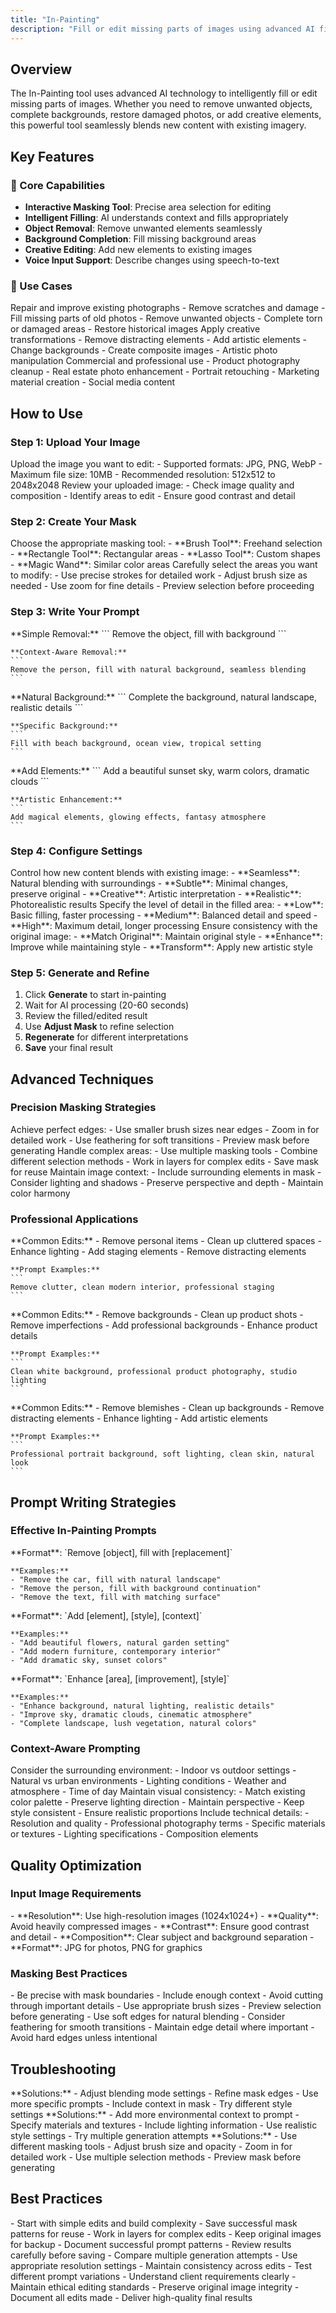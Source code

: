 ```yaml
---
title: "In-Painting"
description: "Fill or edit missing parts of images using advanced AI filling algorithms"
---
```


## Overview

The In-Painting tool uses advanced AI technology to intelligently fill or edit missing parts of images. Whether you need to remove unwanted objects, complete backgrounds, restore damaged photos, or add creative elements, this powerful tool seamlessly blends new content with existing imagery.

## Key Features

### 🎯 Core Capabilities

- **Interactive Masking Tool**: Precise area selection for editing
- **Intelligent Filling**: AI understands context and fills appropriately
- **Object Removal**: Remove unwanted elements seamlessly
- **Background Completion**: Fill missing background areas
- **Creative Editing**: Add new elements to existing images
- **Voice Input Support**: Describe changes using speech-to-text

### 🎨 Use Cases

<AccordionGroup>
  <Accordion title="Photo Restoration & Enhancement">
    Repair and improve existing photographs
    - Remove scratches and damage
    - Fill missing parts of old photos
    - Remove unwanted objects
    - Complete torn or damaged areas
    - Restore historical images
  </Accordion>
  
  <Accordion title="Creative Editing & Manipulation">
    Apply creative transformations
    - Remove distracting elements
    - Add artistic elements
    - Change backgrounds
    - Create composite images
    - Artistic photo manipulation
  </Accordion>
  
  <Accordion title="Professional Applications">
    Commercial and professional use
    - Product photography cleanup
    - Real estate photo enhancement
    - Portrait retouching
    - Marketing material creation
    - Social media content
  </Accordion>
</AccordionGroup>

## How to Use

### Step 1: Upload Your Image

<Steps>
  <Step title="Select Image">
    Upload the image you want to edit:
    - Supported formats: JPG, PNG, WebP
    - Maximum file size: 10MB
    - Recommended resolution: 512x512 to 2048x2048
  </Step>
  
  <Step title="Image Preview">
    Review your uploaded image:
    - Check image quality and composition
    - Identify areas to edit
    - Ensure good contrast and detail
  </Step>
</Steps>

### Step 2: Create Your Mask

<Steps>
  <Step title="Select Masking Tool">
    Choose the appropriate masking tool:
    - **Brush Tool**: Freehand selection
    - **Rectangle Tool**: Rectangular areas
    - **Lasso Tool**: Custom shapes
    - **Magic Wand**: Similar color areas
  </Step>
  
  <Step title="Mark Areas to Edit">
    Carefully select the areas you want to modify:
    - Use precise strokes for detailed work
    - Adjust brush size as needed
    - Use zoom for fine details
    - Preview selection before proceeding
  </Step>
</Steps>

### Step 3: Write Your Prompt

<AccordionGroup>
  <Accordion title="Object Removal">
    **Simple Removal:**
    ```
    Remove the object, fill with background
    ```
    
    **Context-Aware Removal:**
    ```
    Remove the person, fill with natural background, seamless blending
    ```
  </Accordion>
  
  <Accordion title="Background Completion">
    **Natural Background:**
    ```
    Complete the background, natural landscape, realistic details
    ```
    
    **Specific Background:**
    ```
    Fill with beach background, ocean view, tropical setting
    ```
  </Accordion>
  
  <Accordion title="Creative Addition">
    **Add Elements:**
    ```
    Add a beautiful sunset sky, warm colors, dramatic clouds
    ```
    
    **Artistic Enhancement:**
    ```
    Add magical elements, glowing effects, fantasy atmosphere
    ```
  </Accordion>
</AccordionGroup>

### Step 4: Configure Settings

<AccordionGroup>
  <Accordion title="Blending Mode">
    Control how new content blends with existing image:
    - **Seamless**: Natural blending with surroundings
    - **Subtle**: Minimal changes, preserve original
    - **Creative**: Artistic interpretation
    - **Realistic**: Photorealistic results
  </Accordion>
  
  <Accordion title="Detail Level">
    Specify the level of detail in the filled area:
    - **Low**: Basic filling, faster processing
    - **Medium**: Balanced detail and speed
    - **High**: Maximum detail, longer processing
  </Accordion>
  
  <Accordion title="Style Consistency">
    Ensure consistency with the original image:
    - **Match Original**: Maintain original style
    - **Enhance**: Improve while maintaining style
    - **Transform**: Apply new artistic style
  </Accordion>
</AccordionGroup>

### Step 5: Generate and Refine

1. Click **Generate** to start in-painting
2. Wait for AI processing (20-60 seconds)
3. Review the filled/edited result
4. Use **Adjust Mask** to refine selection
5. **Regenerate** for different interpretations
6. **Save** your final result

## Advanced Techniques

### Precision Masking Strategies

<AccordionGroup>
  <Accordion title="Edge Refinement">
    Achieve perfect edges:
    - Use smaller brush sizes near edges
    - Zoom in for detailed work
    - Use feathering for soft transitions
    - Preview mask before generating
  </Accordion>
  
  <Accordion title="Complex Selections">
    Handle complex areas:
    - Use multiple masking tools
    - Combine different selection methods
    - Work in layers for complex edits
    - Save mask for reuse
  </Accordion>
  
  <Accordion title="Context Preservation">
    Maintain image context:
    - Include surrounding elements in mask
    - Consider lighting and shadows
    - Preserve perspective and depth
    - Maintain color harmony
  </Accordion>
</AccordionGroup>

### Professional Applications

<AccordionGroup>
  <Accordion title="Real Estate Photography">
    **Common Edits:**
    - Remove personal items
    - Clean up cluttered spaces
    - Enhance lighting
    - Add staging elements
    - Remove distracting elements
    
    **Prompt Examples:**
    ```
    Remove clutter, clean modern interior, professional staging
    ```
  </Accordion>
  
  <Accordion title="Product Photography">
    **Common Edits:**
    - Remove backgrounds
    - Clean up product shots
    - Remove imperfections
    - Add professional backgrounds
    - Enhance product details
    
    **Prompt Examples:**
    ```
    Clean white background, professional product photography, studio lighting
    ```
  </Accordion>
  
  <Accordion title="Portrait Retouching">
    **Common Edits:**
    - Remove blemishes
    - Clean up backgrounds
    - Remove distracting elements
    - Enhance lighting
    - Add artistic elements
    
    **Prompt Examples:**
    ```
    Professional portrait background, soft lighting, clean skin, natural look
    ```
  </Accordion>
</AccordionGroup>

## Prompt Writing Strategies

### Effective In-Painting Prompts

<AccordionGroup>
  <Accordion title="Removal Prompts">
    **Format**: `Remove [object], fill with [replacement]`
    
    **Examples:**
    - "Remove the car, fill with natural landscape"
    - "Remove the person, fill with background continuation"
    - "Remove the text, fill with matching surface"
  </Accordion>
  
  <Accordion title="Addition Prompts">
    **Format**: `Add [element], [style], [context]`
    
    **Examples:**
    - "Add beautiful flowers, natural garden setting"
    - "Add modern furniture, contemporary interior"
    - "Add dramatic sky, sunset colors"
  </Accordion>
  
  <Accordion title="Enhancement Prompts">
    **Format**: `Enhance [area], [improvement], [style]`
    
    **Examples:**
    - "Enhance background, natural lighting, realistic details"
    - "Improve sky, dramatic clouds, cinematic atmosphere"
    - "Complete landscape, lush vegetation, natural colors"
  </Accordion>
</AccordionGroup>

### Context-Aware Prompting

<AccordionGroup>
  <Accordion title="Environmental Context">
    Consider the surrounding environment:
    - Indoor vs outdoor settings
    - Natural vs urban environments
    - Lighting conditions
    - Weather and atmosphere
    - Time of day
  </Accordion>
  
  <Accordion title="Style Consistency">
    Maintain visual consistency:
    - Match existing color palette
    - Preserve lighting direction
    - Maintain perspective
    - Keep style consistent
    - Ensure realistic proportions
  </Accordion>
  
  <Accordion title="Technical Considerations">
    Include technical details:
    - Resolution and quality
    - Professional photography terms
    - Specific materials or textures
    - Lighting specifications
    - Composition elements
  </Accordion>
</AccordionGroup>

## Quality Optimization

### Input Image Requirements

<Accordion title="Best Practices">
- **Resolution**: Use high-resolution images (1024x1024+)
- **Quality**: Avoid heavily compressed images
- **Contrast**: Ensure good contrast and detail
- **Composition**: Clear subject and background separation
- **Format**: JPG for photos, PNG for graphics
</Accordion>

### Masking Best Practices

<AccordionGroup>
  <Accordion title="Selection Accuracy">
    - Be precise with mask boundaries
    - Include enough context
    - Avoid cutting through important details
    - Use appropriate brush sizes
    - Preview selection before generating
  </Accordion>
  
  <Accordion title="Edge Handling">
    - Use soft edges for natural blending
    - Consider feathering for smooth transitions
    - Maintain edge detail where important
    - Avoid hard edges unless intentional
  </Accordion>
</AccordionGroup>

## Troubleshooting

<AccordionGroup>
  <Accordion title="Poor Blending Results">
    **Solutions:**
    - Adjust blending mode settings
    - Refine mask edges
    - Use more specific prompts
    - Include context in mask
    - Try different style settings
  </Accordion>
  
  <Accordion title="Unrealistic Fillings">
    **Solutions:**
    - Add more environmental context to prompt
    - Specify materials and textures
    - Include lighting information
    - Use realistic style settings
    - Try multiple generation attempts
  </Accordion>
  
  <Accordion title="Mask Selection Issues">
    **Solutions:**
    - Use different masking tools
    - Adjust brush size and opacity
    - Zoom in for detailed work
    - Use multiple selection methods
    - Preview mask before generating
  </Accordion>
</AccordionGroup>

## Best Practices

<Accordion title="Workflow Optimization">
- Start with simple edits and build complexity
- Save successful mask patterns for reuse
- Work in layers for complex edits
- Keep original images for backup
- Document successful prompt patterns
</Accordion>

<Accordion title="Quality Control">
- Review results carefully before saving
- Compare multiple generation attempts
- Use appropriate resolution settings
- Maintain consistency across edits
- Test different prompt variations
</Accordion>

<Accordion title="Professional Use">
- Understand client requirements clearly
- Maintain ethical editing standards
- Preserve original image integrity
- Document all edits made
- Deliver high-quality final results
</Accordion>
